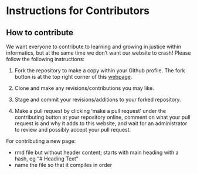 # Instructions for Contributors {#contribute}

## How to contribute

We want everyone to contribute to learning and growing in justice within informatics, but at the same time we don't want our website to crash! Please follow the following instructions:

1) Fork the repository to make a copy within your Github profile. The fork button is at the top right corner of this [webpage](https://github.com/adriennepichon/DBMI_JusticeInformatics).

2) Clone and make any revisions/contributions you may like.

3) Stage and commit your revisions/additions to your forked repository.

4) Make a pull request by clicking 'make a pull request' under the contributing button at your repository online, comment on what your pull request is and why it adds to this website, and wait for an administrator to review and possibly accept your pull request.

For contributing a new page: 

- rmd file but without header content; starts with main heading with a hash, eg "# Heading Text"
- name the file so that it compiles in order

